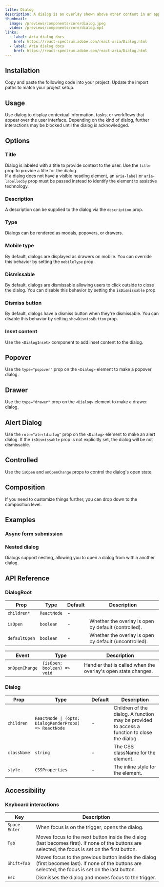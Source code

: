 ```yaml
---
title: Dialog
description: A dialog is an overlay shown above other content in an application.
thumbnail:
  image: /previews/components/core/dialog.jpeg
  video: /previews/components/core/dialog.mp4
links:
  - label: Aria dialog docs
    href: https://react-spectrum.adobe.com/react-aria/Dialog.html
  - label: Aria dialog docs
    href: https://react-spectrum.adobe.com/react-aria/Dialog.html
---
```


<ComponentPreview name="demos/components/core/dialog/default" />

## Installation

<Steps>
  <Step>Copy and paste the following code into your project.</Step>
  <ComponentSource name="components/core/default/dialog" />
  <Step>Update the import paths to match your project setup.</Step>
</Steps>

## Usage

Use dialog to display contextual information, tasks, or workflows that appear over the user interface. Depending on the kind of dialog, further interactions may be blocked until the dialog is acknowledged.

## Options

### Title

Dialog is labeled with a title to provide context to the user. Use the `title` prop to provide a title for the dialog.<br />
If a dialog does not have a visible heading element, an `aria-label` or `aria-labelledby` prop must be passed instead to identify the element to assistive technology.

<ComponentPreview name="demos/components/core/dialog/title" />

### Description

A description can be supplied to the dialog via the `description` prop.

<ComponentPreview name="demos/components/core/dialog/description" />

### Type

Dialogs can be rendered as modals, popovers, or drawers.

<ComponentPreview name="demos/components/core/dialog/types" />

### Mobile type

By default, dialogs are displayed as drawers on mobile. You can override this behavior by setting the `mobileType` prop.

<ComponentPreview name="demos/components/core/dialog/mobile-type" />

### Dismissable

By default, dialogs are dismissable allowing users to click outside to close the dialog. You can disable this behavior by setting the `isDismissable` prop.

<ComponentPreview name="demos/components/core/dialog/dismissable" />

### Dismiss button

By default, dialogs have a dismiss button when they're dismissable. You can disable this behavior by setting `showDismissButton` prop.

<ComponentPreview name="demos/components/core/dialog/dismiss-button" />

### Inset content

Use the `<DialogInset>` component to add inset content to the dialog.

<ComponentPreview name="demos/components/core/dialog/mobile-type" />

## Popover

Use the `type="popover"` prop on the `<Dialog>` element to make a popover dialog.

<ComponentPreview name="demos/components/core/dialog/popover" />

## Drawer

Use the `type="drawer"` prop on the `<Dialog>` element to make a drawer dialog.

<ComponentPreview name="demos/components/core/dialog/drawer" />

## Alert Dialog

Use the `role="alertdialog"` prop on the `<Dialog>` element to make an alert dialog.
If the `isDismissable` prop is not explicitly set, the dialog will be not dismissable.

<ComponentPreview name="demos/components/core/dialog/alert-dialog" />

## Controlled

Use the `isOpen` and `onOpenChange` props to control the dialog's open state.

<ComponentPreview name="demos/components/core/dialog/controlled" />

## Composition

If you need to customize things further, you can drop down to the composition level.

<ComponentPreview name="demos/components/core/dialog/composition" />

## Examples

### Async form submission

<ComponentPreview name="demos/components/core/dialog/async-form-submission" />

### Nested dialog

Dialogs support nesting, allowing you to open a dialog from within another dialog.

<ComponentPreview name="demos/components/core/dialog/nested" />

## API Reference

### DialogRoot

| Prop          | Type        | Default | Description                                            |
| ------------- | ----------- | ------- | ------------------------------------------------------ |
| `children*`   | `ReactNode` | -       |                                                        |
| `isOpen`      | `boolean`   | -       | Whether the overlay is open by default (controlled).   |
| `defaultOpen` | `boolean`   | -       | Whether the overlay is open by default (uncontrolled). |

| Event          | Type                        | Description                                                   |
| -------------- | --------------------------- | ------------------------------------------------------------- |
| `onOpenChange` | `(isOpen: boolean) => void` | Handler that is called when the overlay's open state changes. |

### Dialog

| Prop        | Type                                                  | Default | Description                                                                                  |
| ----------- | ----------------------------------------------------- | ------- | -------------------------------------------------------------------------------------------- |
| `children`  | `ReactNode \| (opts: DialogRenderProps) => ReactNode` | -       | Children of the dialog. A function may be provided to access a function to close the dialog. |
| `className` | `string`                                              | -       | The CSS className for the element.                                                           |
| `style`     | `CSSProperties`                                       | -       | The inline style for the element.                                                            |

## Accessibility

### Keyboard interactions

| Key             | Description                                                                                                                                          |
| --------------- | ---------------------------------------------------------------------------------------------------------------------------------------------------- |
| `Space` `Enter` | When focus is on the trigger, opens the dialog.                                                                                                      |
| `Tab`           | Moves focus to the next button inside the dialog (last becomes first). If none of the buttons are selected, the focus is set on the first button.    |
| `Shift+Tab`     | Moves focus to the previous button inside the dialog (first becomes last). If none of the buttons are selected, the focus is set on the last button. |
| `Esc`           | Dismisses the dialog and moves focus to the trigger.                                                                                                 |
